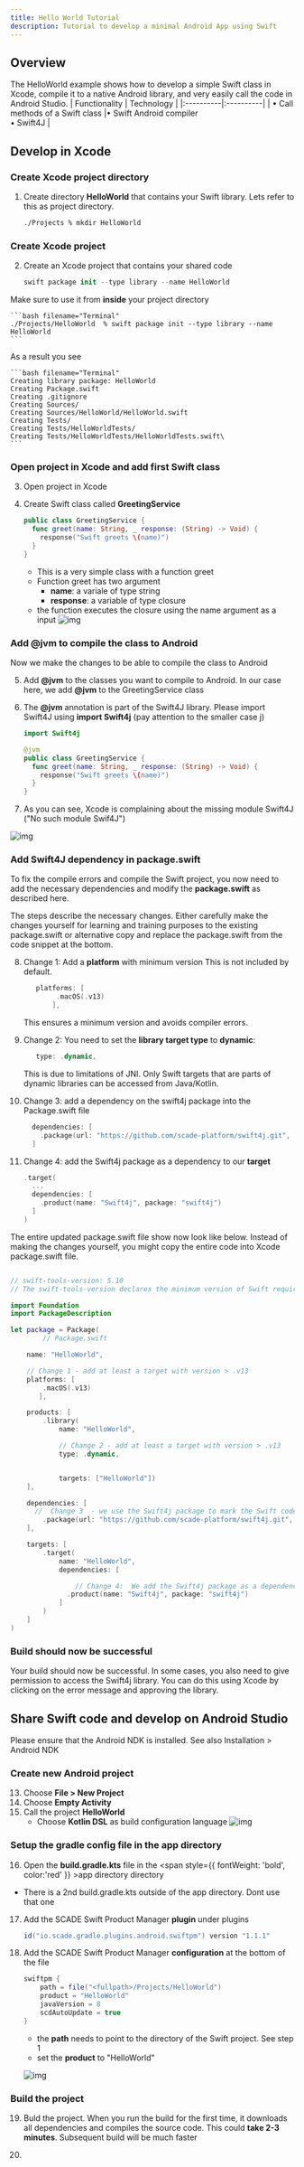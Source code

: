 ```yaml
---
title: Hello World Tutorial
description: Tutorial to develop a minimal Android App using Swift
---
```


## Overview
The HelloWorld example shows how to develop a simple Swift class in Xcode, compile it to a native Android library, and very easily call the code in Android Studio. 
| Functionality  | Technology |
|:----------|:----------|
| • Call methods of a Swift class  |• Swift Android compiler</br>• Swift4J   |

## Develop in Xcode

### Create Xcode project directory
1. Create directory **HelloWorld** that contains your Swift library. Lets refer to this as project directory.

	```bash filename="Terminal"
	./Projects % mkdir HelloWorld
	```

### Create Xcode project
2. Create an Xcode project that contains your shared code

	```swift
	swift package init --type library --name HelloWorld
	```
Make sure to use it from  **inside** your project directory

	```bash filename="Terminal"
	./Projects/HelloWorld  % swift package init --type library --name HelloWorld
	```
As a result you see

	```bash filename="Terminal"
	Creating library package: HelloWorld
	Creating Package.swift
	Creating .gitignore
	Creating Sources/
	Creating Sources/HelloWorld/HelloWorld.swift
	Creating Tests/
	Creating Tests/HelloWorldTests/
	Creating Tests/HelloWorldTests/HelloWorldTests.swift\
	```
### Open project in Xcode and add first Swift class

3. Open project in Xcode

4. Create Swift class called **GreetingService**

	```swift
	public class GreetingService {
	  func greet(name: String, _ response: (String) -> Void) {
	    response("Swift greets \(name)")
	  }
	}
	```

	- This is a very simple class with a function greet
	- Function greet has two argument
		- **name**: a variale of type string
		- **response**: a variable of type closure
	- the function executes the closure using the name argument as a input
![img](./../img/helloworld-xcode1.png)
### Add @jvm to compile the class to Android
Now we make the changes to be able to compile the class to Android

5. Add **@jvm** to the classes you want to compile to Android. In our case here, we add **@jvm** to the GreetingService class

6. The **@jvm** annotation is part of the Swift4J library. Please import Swift4J using **import Swift4j** (pay attention to the smaller case j)

	```swift
	import Swift4j

	@jvm
	public class GreetingService {
	  func greet(name: String, _ response: (String) -> Void) {
	    response("Swift greets \(name)")
	  }
	}
	```
7. As you can see, Xcode is complaining about the missing module Swift4J ("No such module Swif4J")

![img](./../img/helloworld-xcode2.png)

### Add Swift4J dependency in package.swift
To fix the compile errors and compile the Swift project, you now need to add the necessary dependencies and modify the **package.swift** as described here.

The steps describe the necessary changes. Either carefully make the changes yourself for learning and training purposes to the existing package.swift or alternative copy and replace the package.swift from the code snippet at the bottom.

8. Change 1: Add a **platform** with minimum version
This is not included by default.

	```swift
	   platforms: [
	        .macOS(.v13)
	       ],
	```
	This ensures a minimum version and avoids compiler errors.

9. Change 2: You need to set the **library target type** to **dynamic**:

	```swift
	   type: .dynamic,
	```

	This is due to limitations of JNI. Only Swift targets that are parts of dynamic libraries can be accessed from Java/Kotlin.

10. Change 3: add a dependency on the swift4j package into the Package.swift file

	```swift
	  dependencies: [
	    .package(url: "https://github.com/scade-platform/swift4j.git", from: "1.2.1")
	  ]
	```

11. Change 4:  add the Swift4j package as a dependency to our **target**

	```swift
	.target(
	  ...
	  dependencies: [
	    .product(name: "Swift4j", package: "swift4j")
	  ]
	)
	```

The entire updated package.swift file show now look like below. Instead of making the changes yourself, you might copy the entire code into Xcode package.swift file.

```swift

// swift-tools-version: 5.10
// The swift-tools-version declares the minimum version of Swift required to build this package.

import Foundation
import PackageDescription

let package = Package(
        // Package.swift

    name: "HelloWorld",

    // Change 1 - add at least a target with version > .v13
    platforms: [
        .macOS(.v13)
       ],

    products: [
        .library(
            name: "HelloWorld",

            // Change 2 - add at least a target with version > .v13
            type: .dynamic,


            targets: ["HelloWorld"])
    ],

    dependencies: [
      //  Change 3  - we use the Swift4j package to mark the Swift code that should be available on Android as Java API
        .package(url: "https://github.com/scade-platform/swift4j.git", from: "1.2.1")
    ],

    targets: [
        .target(
            name: "HelloWorld",
            dependencies: [

                // Change 4:  We add the Swift4j package as a dependency to our target
              .product(name: "Swift4j", package: "swift4j")
            ]
        )
    ]
)
```

### Build should now be successful
Your build should now be successful. In some cases, you also need to give permission to access the Swift4j library. You can do this using Xcode by clicking on the error message and approving the library.



## Share Swift code and develop on Android Studio

<Callout type="warn">
Please ensure that the Android NDK is installed. See also Installation > Android NDK
</Callout>

### Create new Android project
13. Choose **File > New Project**
14. Choose **Empty Activity**
15. Call the project **HelloWorld**
	- Choose **Kotlin DSL** as build configuration language
![img](./../img/helloworld_android_newprojectsettings2.png)

### Setup the gradle config file in the app directory
16. Open the **build.gradle.kts** file in the <span style={{ fontWeight: 'bold', color:'red' }} >app directory</span> directory
 - There is a 2nd build.gradle.kts outside of the app directory. Dont use that one

17. Add the SCADE Swift Product Manager **plugin** under plugins

	```gradle
	id("io.scade.gradle.plugins.android.swiftpm") version "1.1.1"
	```
18. Add the SCADE Swift Product Manager **configuration** at the bottom of the file

	```gradle
	swiftpm {
	    path = file("<fullpath>/Projects/HelloWorld")
	    product = "HelloWorld"
	    javaVersion = 8
	    scdAutoUpdate = true
	}
	```

	 - the **path** needs to point to the directory of the Swift project. See step 1
	 - set the **product** to "HelloWorld"

	![img](./../img/helloworld_android_newprojectgradleconfig1a.png)

### Build the project
19. Buld the project. When you run the build for the first time, it downloads all dependencies and compiles the source code. This could **take 2-3 minutes**. Subsequent build will be much faster

20.
